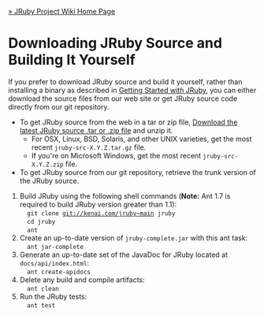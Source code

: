 [[Home|&raquo; JRuby Project Wiki Home Page]]
=Downloading JRuby Source and Building It Yourself=
If you prefer to download JRuby source and build it yourself, rather than installing a binary as described in [[GettingStarted|Getting Started with JRuby]], you can either download the source files from our web site or get JRuby source code directly from our git repository. 

* To get JRuby source from the web in a tar or zip file, [http://dist.codehaus.org/jruby/ Download the latest JRuby source .tar or .zip file] and unzip it. 
** For OSX, Linux, BSD, Solaris, and other UNIX varieties, get the most recent <tt>jruby-src-X.Y.Z.tar.gz</tt> file.
** If you're on Microsoft Windows, get the most recent <tt>jruby-src-X.Y.Z.zip</tt> file.
* To get JRuby source from our git repository, retrieve the trunk version of the JRuby source.
# Build JRuby using the following shell commands ('''Note:''' Ant 1.7 is required to build JRuby version greater than 1.1):<br/><tt> &nbsp; git clone git://kenai.com/jruby~main jruby <br/> &nbsp; cd jruby <br/> &nbsp; ant</tt>
# Create an up-to-date version of <tt>jruby-complete.jar</tt> with this ant task: <br/><tt> &nbsp; ant jar-complete</tt>
# Generate an up-to-date set of the JavaDoc for JRuby located at <tt>docs/api/index.html</tt>:<br/><tt> &nbsp; ant create-apidocs</tt>
# Delete any build and compile artifacts:<br/><tt> &nbsp; ant clean</tt>
# Run the JRuby tests:<br/><tt> &nbsp; ant test</tt>